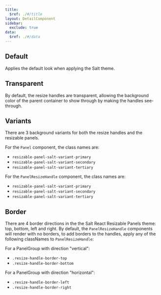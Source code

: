 ```yaml
---
title:
  $ref: ./#/title
layout: DetailComponent
sidebar:
  exclude: true
data:
  $ref: ./#/data
---
```


<ReactResizablePanelsThemeProvider>

## Default

Applies the default look when applying the Salt theme.

<LivePreview
  componentName="react-resizable-panels-theme"
  exampleName="Default"
/>

## Transparent

By default, the resize handles are transparent, allowing the background color of the parent container to show through by making the handles see-through.

<LivePreview
  componentName="react-resizable-panels-theme"
  exampleName="Transparent"
/>
## Variants

There are 3 background variants for both the resize handles and the resizable panels.

For the `Panel` component, the class names are:

- `resizable-panel-salt-variant-primary`
- `resizable-panel-salt-variant-secondary`
- `resizable-panel-salt-variant-tertiary`

For the `PanelResizeHandle` component, the class names are:

- `resizable-panel-salt-variant-primary`
- `resizable-panel-salt-variant-secondary`
- `resizable-panel-salt-variant-tertiary`

<LivePreview
  componentName="react-resizable-panels-theme"
  exampleName="Variant"
/>
## Border

There are 4 border directions in the the Salt React Resizable Panels theme: top, bottom, left and right. By default, the `PanelResizeHandle` components will render with no borders, to add borders to the handles, apply any of the following classNames to `PanelResizeHandle`:

For a PanelGroup with direction "vertical":

- `.resize-handle-border-top`
- `.resize-handle-border-bottom`

For a PanelGroup with direction "horizontal":

- `.resize-handle-border-left`
- `.resize-handle-border-right`

<LivePreview
  componentName="react-resizable-panels-theme"
  exampleName="Border"
/>

<LivePreview
  componentName="react-resizable-panels-theme"
  exampleName="Horizontal"
/>

<LivePreview
  componentName="react-resizable-panels-theme"
  exampleName="Vertical"
/>

<LivePreview componentName="react-resizable-panels-theme" exampleName="MultiOrientational" />
  
</ReactResizablePanelsThemeProvider>
